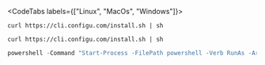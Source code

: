 <CodeTabs labels={["Linux", "MacOs", "Windows"]}>
 
```shell
curl https://cli.configu.com/install.sh | sh
```

```shell
curl https://cli.configu.com/install.sh | sh
```

```powershell
powershell -Command "Start-Process -FilePath powershell -Verb RunAs -ArgumentList '-NoProfile','-InputFormat None','-ExecutionPolicy Bypass','-Command ""iex (iwr -UseBasicParsing https://cli.configu.com/install.ps1)""'"
```

</CodeTabs>
